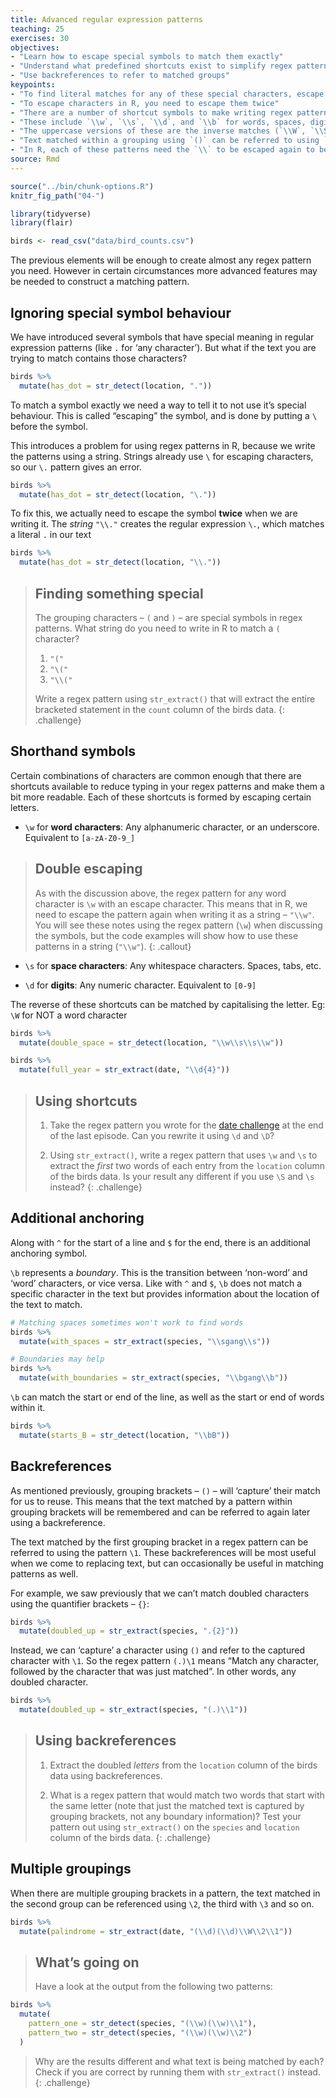 ```yaml
---
title: Advanced regular expression patterns
teaching: 25
exercises: 30
objectives:
- "Learn how to escape special symbols to match them exactly"
- "Understand what predefined shortcuts exist to simplify regex patterns"
- "Use backreferences to refer to matched groups"
keypoints:
- "To find literal matches for any of these special characters, escape them with `\\`"
- "To escape characters in R, you need to escape them twice"
- "There are a number of shortcut symbols to make writing regex patterns easier"
- "These include `\\w`, `\\s`, `\\d`, and `\\b` for words, spaces, digits and boundaries"
- "The uppercase versions of these are the inverse matches (`\\W`, `\\S`, etc)"
- "Text matched within a grouping using `()` can be referred to using `\\1` for the first group, `\\2` for the second"
- "In R, each of these patterns need the `\\` to be escaped again to be written as a string."
source: Rmd
---
```


```r
source("../bin/chunk-options.R")
knitr_fig_path("04-")

library(tidyverse)
library(flair)

birds <- read_csv("data/bird_counts.csv")
```

The previous elements will be enough to create almost any regex pattern you need. However in certain
circumstances more advanced features may be needed to construct a matching pattern.

## Ignoring special symbol behaviour
We have introduced several symbols that have special meaning in regular expression patterns
(like `.` for 'any character'). But what if the text you are trying to match contains those
characters? 

```r
birds %>% 
  mutate(has_dot = str_detect(location, "."))
```

To match a symbol exactly we need a way to tell it to not use it's special behaviour. This is called
"escaping" the symbol, and is done by putting a `\` before the symbol.

This introduces a problem for using regex patterns in R, because we write the patterns using a 
string. Strings already use `\` for escaping characters, so our `\.` pattern gives an error. 

```r
birds %>% 
  mutate(has_dot = str_detect(location, "\."))
```

To fix this, we actually need to escape the symbol **twice** when we are writing it.
The *string* `"\\."` creates the regular expression `\.`, which matches a literal `.` in our text

```r
birds %>% 
  mutate(has_dot = str_detect(location, "\\."))
```

> ## Finding something special
> The grouping characters -- `(` and `)` -- are special symbols in regex patterns. What string do 
> you need to write in R to match a `(` character?
> 
> 1. `"("`
> 2. `"\("`
> 3. `"\\("`
>
> Write a regex pattern using `str_extract()` that will extract the entire bracketed statement in the 
> `count` column of the birds data.
{: .challenge}

## Shorthand symbols

Certain combinations of characters are common enough that there are shortcuts available to reduce
typing in your regex patterns and make them a bit more readable. Each of these shortcuts is formed 
by escaping certain letters.

* `\w` for **word characters**: Any alphanumeric character, or an underscore. Equivalent to
`[a-zA-Z0-9_]`

> ## Double escaping
> As with the discussion above, the regex pattern for any word character is `\w` with an escape 
> character. This means that in R, we need to escape the pattern again when writing it as a string 
> -- `"\\w"`. You will see these notes using the regex pattern (`\w`) when discussing the symbols, 
> but the code examples will show how to use these patterns in a string (`"\\w"`).
{: .callout}

* `\s` for **space characters**: Any whitespace characters. Spaces, tabs, etc.

* `\d` for **digits**: Any numeric character. Equivalent to `[0-9]`

The reverse of these shortcuts can be matched by capitalising the letter. 
Eg: `\W` for NOT a word character

```r
birds %>% 
  mutate(double_space = str_detect(location, "\\w\\s\\s\\w"))

birds %>% 
  mutate(full_year = str_extract(date, "\\d{4}"))
```

> ## Using shortcuts
>
> 1. Take the regex pattern you wrote for the 
[date challenge](../03-regex-patterns/index.html#dont-repeat-yourself) at the end of the last episode.
> Can you rewrite it using `\d` and `\D`?
> 
> 2. Using `str_extract()`, write a regex pattern that uses `\w` and `\s` to extract the *first* two
> words of each entry from the `location` column of the birds data.
> Is your result any different if you use `\S` and `\s` instead?
{: .challenge}

## Additional anchoring

Along with `^` for the start of a line and `$` for the end, there is an additional anchoring symbol.

`\b` represents a *boundary*. This is the transition between 'non-word' and 'word' characters, or 
vice versa. Like with `^` and `$`, `\b` does not match a specific character in the text but provides
information about the location of the text to match.

```r
# Matching spaces sometimes won't work to find words
birds %>% 
  mutate(with_spaces = str_extract(species, "\\sgang\\s"))

# Boundaries may help
birds %>% 
  mutate(with_boundaries = str_extract(species, "\\bgang\\b"))
```

`\b` can match the start or end of the line, as well as the start or end of words within
it.

```r
birds %>% 
  mutate(starts_B = str_detect(location, "\\bB"))
```


## Backreferences
As mentioned previously, grouping brackets -- `()` -- will 'capture' their match for us to reuse. 
This means that the text matched by a pattern within grouping brackets will be remembered and can
be referred to again later using a backreference.

The text matched by the first grouping bracket in a regex pattern can be referred to using the pattern
`\1`. These backreferences will be most useful when we come to replacing text, but can occasionally
be useful in matching patterns as well.

For example, we saw previously that we can't match doubled characters using the quantifier brackets 
-- `{}`:

```r
birds %>% 
  mutate(doubled_up = str_extract(species, ".{2}"))
```

Instead, we can 'capture' a character using `()` and refer to the captured character with `\1`. So
the regex pattern `(.)\1` means "Match any character, followed by the character that was just matched".
In other words, any doubled character.

```r
birds %>% 
  mutate(doubled_up = str_extract(species, "(.)\\1"))
```

> ## Using backreferences
>
> 1. Extract the doubled *letters* from the `location` column of the birds data using backreferences.
> 
> 2. What is a regex pattern that would match two words that start with the same letter (note that 
> just the matched text is captured by grouping brackets, not any boundary information)? Test your 
> pattern out using `str_extract()` on the `species` and `location` column of the birds data.
{: .challenge}

## Multiple groupings

When there are multiple grouping brackets in a pattern, the text matched in the second group can be
referenced using `\2`, the third with `\3` and so on.

```r
birds %>% 
  mutate(palindrome = str_extract(date, "(\\d)(\\d)\\W\\2\\1"))
```

> ## What's going on
> Have a look at the output from the following two patterns:
```r
birds %>% 
  mutate(
    pattern_one = str_detect(species, "(\\w)(\\w)\\1"),
    pattern_two = str_detect(species, "(\\w)(\\w)\\2")
  )
```
> Why are the results different and what text is being matched by each? Check if you are correct by
> running them with `str_extract()` instead.
{: .challenge}